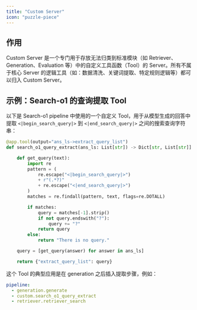 ```yaml
---
title: "Custom Server"
icon: "puzzle-piece"
---
```


## 作用

Custom Server 是一个专门用于存放无法归类到标准模块（如 Retriever、Generation、Evaluation 等）中的自定义工具函数（Tool）的 Server。所有不属于核心 Server 的逻辑工具（如：数据清洗、关键词提取、特定规则逻辑等）都可以归入 Custom Server。

## 示例：Search-o1 的查询提取 Tool

以下是 Search-o1 pipeline 中使用的一个自定义 Tool，用于从模型生成的回答中提取 `<|begin_search_query|>` 到 `<|end_search_query|>` 之间的搜索查询字符串：

```python
@app.tool(output="ans_ls->extract_query_list")
def search_o1_query_extract(ans_ls: List[str]) -> Dict[str, List[str]]:

    def get_query(text):
        import re
        pattern = (
            re.escape("<|begin_search_query|>")
            + r"(.*?)"
            + re.escape("<|end_search_query|>")
        )
        matches = re.findall(pattern, text, flags=re.DOTALL)

        if matches:
            query = matches[-1].strip()
            if not query.endswith("?"):
                query += "?"
            return query
        else:
            return "There is no query."

    query = [get_query(answer) for answer in ans_ls]

    return {"extract_query_list": query}
```

这个 Tool 的典型应用是在 generation 之后插入提取步骤，例如：

```yaml
pipeline:
  - generation.generate
  - custom.search_o1_query_extract
  - retriever.retriever_search
```